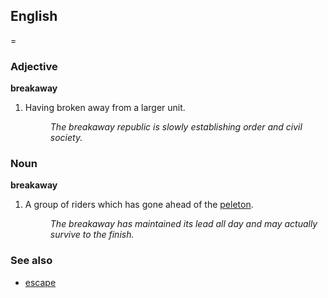 ==English===

===Adjective===
'''breakaway'''

# {{notcomp}} Having broken away from a larger unit.
#: ''The breakaway republic is slowly establishing order and civil society.''

===Noun===
'''breakaway'''

# {{cycling}} A group of riders which has gone ahead of the [[peleton]].
#: ''The breakaway has maintained its lead all day and may actually survive to the finish.''

===See also===
*[[escape]]